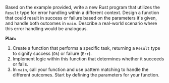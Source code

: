 Based on the example provided, write a new Rust program that utilizes the `Result` type for error handling within a different context. Design a function that could result in success or failure based on the parameters it's given, and handle both outcomes in `main`. Describe a real-world scenario where this error handling would be analogous.



**Plan:**
1. Create a function that performs a specific task, returning a `Result` type to signify success (`Ok`) or failure (`Err`).
2. Implement logic within this function that determines whether it succeeds or fails.
3. In `main`, call your function and use pattern matching to handle the different outcomes. Start by defining the parameters for your function.
